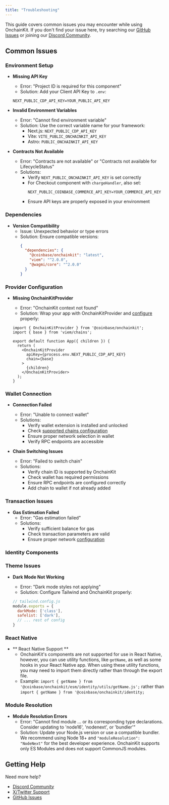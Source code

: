 ```yaml
---
title: "Troubleshooting"
---
```



This guide covers common issues you may encounter while using OnchainKit. If you don't find your issue here, try searching our [GitHub Issues](https://github.com/coinbase/onchainkit/issues) or joining our [Discord Community](https://discord.gg/invite/buildonbase).

## Common Issues

### Environment Setup

- **Missing API Key**

  - Error: "Project ID is required for this component"
  - Solution: Add your Client API Key to `.env`:

  ```dotenv
  NEXT_PUBLIC_CDP_API_KEY=YOUR_PUBLIC_API_KEY
  ```

- **Invalid Environment Variables**

  - Error: "Cannot find environment variable"
  - Solution: Use the correct variable name for your framework:
    - Next.js: `NEXT_PUBLIC_CDP_API_KEY`
    - Vite: `VITE_PUBLIC_ONCHAINKIT_API_KEY`
    - Astro: `PUBLIC_ONCHAINKIT_API_KEY`

- **Contracts Not Available**
  - Error: "Contracts are not available" or "Contracts not available for LifecycleStatus"
  - Solutions:
    - Verify `NEXT_PUBLIC_ONCHAINKIT_API_KEY` is set correctly
    - For Checkout component with `chargeHandler`, also set:
      ```dotenv
      NEXT_PUBLIC_COINBASE_COMMERCE_API_KEY=YOUR_COMMERCE_API_KEY
      ```
    - Ensure API keys are properly exposed in your environment

### Dependencies

- **Version Compatibility**
  - Issue: Unexpected behavior or type errors
  - Solution: Ensure compatible versions:
    ```json
    {
      "dependencies": {
        "@coinbase/onchainkit": "latest",
        "viem": "^2.0.0",
        "@wagmi/core": "^2.0.0"
      }
    }
    ```

### Provider Configuration

- **Missing OnchainKitProvider**

  - Error: "OnchainKit context not found"
  - Solution: Wrap your app with OnchainKitProvider and [configure](/onchainkit/getting-started) properly:

  ```tsx
  import { OnchainKitProvider } from '@coinbase/onchainkit';
  import { base } from 'viem/chains';

  export default function App({ children }) {
    return (
      <OnchainKitProvider
        apiKey={process.env.NEXT_PUBLIC_CDP_API_KEY}
        chain={base}
      >
        {children}
      </OnchainKitProvider>
    );
  }
  ```

### Wallet Connection

- **Connection Failed**

  - Error: "Unable to connect wallet"
  - Solutions:
    - Verify wallet extension is installed and unlocked
    - Check [supported chains configuration](/onchainkit/wallet/wallet)
    - Ensure proper network selection in wallet
    - Verify RPC endpoints are accessible

- **Chain Switching Issues**
  - Error: "Failed to switch chain"
  - Solutions:
    - Verify chain ID is supported by OnchainKit
    - Check wallet has required permissions
    - Ensure RPC endpoints are configured correctly
    - Add chain to wallet if not already added

### Transaction Issues

- **Gas Estimation Failed**
  - Error: "Gas estimation failed"
  - Solutions:
    - Verify sufficient balance for gas
    - Check transaction parameters are valid
    - Ensure proper network [configuration](/onchainkit/transaction/transaction)

### Identity Components

### Theme Issues

- **Dark Mode Not Working**

  - Error: "Dark mode styles not applying"
  - Solution: Configure Tailwind and OnchainKit properly:

  ```js
  // tailwind.config.js
  module.exports = {
    darkMode: ['class'],
    safelist: ['dark'],
    // ... rest of config
  }
  ```

### React Native

- ** React Native Support **
  - OnchainKit's components are not supported for use in React Native, however, you can use utility functions, like `getName`, as well as some hooks in your React Native app. When using these utility functions, you may need to import them directly rather than through the export file.
  - Example: `import { getName } from '@coinbase/onchainkit/esm/identity/utils/getName.js';` rather than `import { getName } from '@coinbase/onchainkit/identity;`

### Module Resolution

- **Module Resolution Errors**
  - Error: "Cannot find module ... or its corresponding type declarations. Consider updating to 'node16', 'nodenext', or 'bundler'"
  - Solution: Update your Node.js version or use a compatible bundler. We recommend using Node 18+ and `"moduleResolution": "NodeNext"` for the best developer experience. OnchainKit supports only ES Modules and does not support CommonJS modules.

## Getting Help

Need more help?

- [Discord Community](https://discord.gg/invite/buildonbase)
- [X/Twitter Support](https://x.com/onchainkit)
- [GitHub Issues](https://github.com/coinbase/onchainkit/issues)



<PolicyBanner />